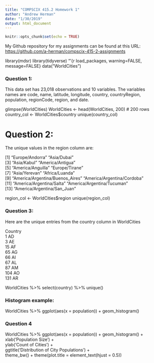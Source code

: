 ```yaml
---
title: "COMPSCIX 415.2 Homework 1"
author: "Andrew Herman"
date: "1/30/2019"
output: html_document
---
```


```r
knitr::opts_chunk$set(echo = TRUE)
```
My Github repository for my assignments can be found at this URL: [https://github.com/a-herman/compscix-415-2-assignments](https://github.com/a-herman/compscix-415-2-assignments)

library(mdsr)
library(tidyverse)
“‘{r load_packages, warning=FALSE, message=FALSE}
data("WorldCities")

### Question 1: 
This data set has 23,018 observations and 10 variables.  The variables names are code, name, latitude, longitude, country, countryRegion, population, regionCode, region, and date.  

glimpse(WorldCities)
WorldCities <- head(WorldCities, 200) # 200 rows
country_col <- WorldCities$country
unique(country_col)

<!--End question 1-->

# Question 2:  

The unique values in the region column are:  

[1] "Europe/Andorra"                 "Asia/Dubai"                    
[3] "Asia/Kabul"                     "America/Antigua"               
[5] "America/Anguilla"               "Europe/Tirane"                 
[7] "Asia/Yerevan"                   "Africa/Luanda"                 
[9] "America/Argentina/Buenos_Aires" "America/Argentina/Cordoba"   
[11] "America/Argentina/Salta"        "America/Argentina/Tucuman"     
[13] "America/Argentina/San_Juan" 


region_col <- WorldCities$region
unique(region_col)

<!--End question 2-->

### Question 3:
Here are the unique entries from the country column in WorldCities  

Country  
1        AD  
3        AE  
15       AF  
65       AG  
66       AI  
67       AL  
87       AM  
104      AO  
131      AR  

WorldCities %>% select(country) %>% unique()

<!--End question 3-->

### Histogram example:  

WorldCities %>% ggplot(aes(x = population)) +
geom_histogram()

### Question 4  

WorldCities %>% ggplot(aes(x = population)) +
  geom_histogram() +
  xlab('Population Size') +  
  ylab('Count of Cities') +  
  ggtitle('Distribution of City Populations') +  
  theme_bw() +
  theme(plot.title = element_text(hjust = 0.5))
  
  <!--borrowed 'hjust' code from stack overflow-->



